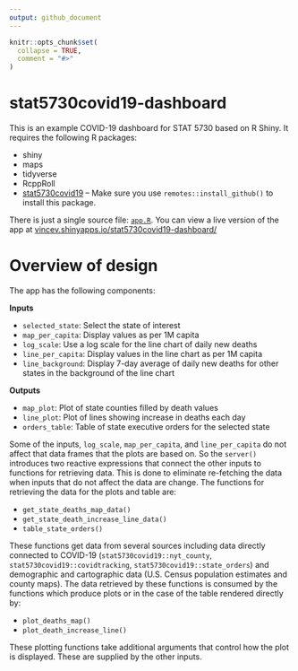 ```yaml
---
output: github_document
---
```


<!-- README.md is generated from README.Rmd. Please edit that file -->

```r
knitr::opts_chunk$set(
  collapse = TRUE,
  comment = "#>"
)
```

# stat5730covid19-dashboard

<!-- badges: start -->
<!-- badges: end -->

This is an example COVID-19 dashboard for STAT 5730 based on R Shiny. It requires the following 
R packages:

- shiny
- maps
- tidyverse
- RcppRoll
- [stat5730covid19](https://github.com/vqv/stat5730covid19) -- Make sure you 
  use `remotes::install_github()` to install this package.

There is just a single source file: [`app.R`](app.R). You can view a live 
version of the app at [vincev.shinyapps.io/stat5730covid19-dashboard/](https://vincev.shinyapps.io/stat5730covid19-dashboard/)

# Overview of design

The app has the following components:

__Inputs__

- `selected_state`: Select the state of interest
- `map_per_capita`: Display values as per 1M capita
- `log_scale`: Use a log scale for the line chart of daily new deaths
- `line_per_capita`: Display values in the line chart as per 1M capita
- `line_background`: Display 7-day average of daily new deaths for other 
                     states in the background of the line chart

__Outputs__

- `map_plot`: Plot of state counties filled by death values
- `line_plot`: Plot of lines showing increase in deaths each day
- `orders_table`: Table of state executive orders for the selected state

Some of the inputs, `log_scale`, `map_per_capita`, and `line_per_capita` 
do not affect that data frames that the plots are based on. So the 
`server()` introduces two reactive expressions that connect the other inputs 
to functions for retrieving data. This is done to eliminate re-fetching the 
data when inputs that do not affect the data are change. The functions 
for retrieving the data for the plots and table are:

- `get_state_deaths_map_data()`
- `get_state_death_increase_line_data()`
- `table_state_orders()`

These functions get data from several sources including data directly 
connected to COVID-19 (`stat5730covid19::nyt_county`, 
`stat5730covid19::covidtracking`, `stat5730covid19::state_orders`) and 
demographic and cartographic data (U.S. Census population estimates and 
county maps). The data retrieved by these functions is consumed by 
the functions which produce plots or in the case of the table rendered 
directly by:

- `plot_deaths_map()`
- `plot_death_increase_line()`

These plotting functions take additional arguments that control how the 
plot is displayed.  These are supplied by the other inputs.
